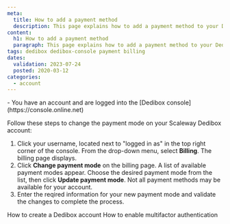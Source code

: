 ```yaml
---
meta:
  title: How to add a payment method
  description: This page explains how to add a payment method to your Dedibox console.
content:
  h1: How to add a payment method
  paragraph: This page explains how to add a payment method to your Dedibox console.
tags: dedibox dedibox-console payment billing
dates:
  validation: 2023-07-24
  posted: 2020-03-12
categories:
  - account
---
```


<Message type="requirement">
  - You have an account and are logged into the [Dedibox console](https://console.online.net) 
</Message>

Follow these steps to change the payment mode on your Scaleway Dedibox account:

1. Click your username, located next to "logged in as" in the top right corner of the console. From the drop-down menu, select **Billing**. The billing page displays.
2. Click **Change payment mode** on the billing page. A list of available payment modes appear. Choose the desired payment mode from the list, then click **Update payment mode**.
    <Lightbox src="scaleway-dedibox-new-paymentmode.webp" alt="" />
    <Message type="note">
      Not all payment methods may be available for your account.
    </Message>
3. Enter the reqired information for your new payment mode and validate the changes to complete the process.

<Navigation title="See Also">
  <PreviousButton to="/dedibox-console/account/how-to/create-a-dedibox-account/">How to create a Dedibox account</PreviousButton>
  <NextButton to="/dedibox-console/account/how-to/enable-two-factor-authentication/">How to enable multifactor authentication</NextButton>
</Navigation>
